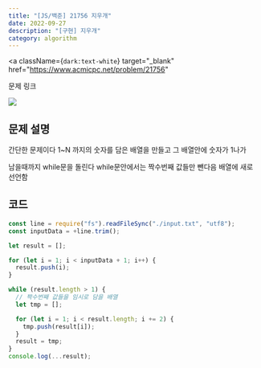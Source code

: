 ---
title: "[JS/백준] 21756 지우개"
date: 2022-09-27
description: "[구현] 지우개"
category: algorithm
---

<a
  className={`dark:text-white`}
  target="_blank"
  href="https://www.acmicpc.net/problem/21756"
>
  문제 링크
</a>

<div>
  <img
    src="https://user-images.githubusercontent.com/75124028/192417684-49c809a8-ffb9-4c19-ba1e-d1a70017cf87.PNG"
    className={`max-w-full h-auto`}
  />
</div>
<h2 className={`dark:text-white`}>문제 설명</h2>

간단한 문제이다 1~N 까지의 숫자를 담은 배열을 만들고 그 배열안에 숫자가 1나가

남을때까지 while문을 돌린다 while문안에서는 짝수번째 값들만 뺀다음 배열에 새로 선언함

<h2 className={`dark:text-white`}>코드</h2>

```js showLineNumbers
const line = require("fs").readFileSync("./input.txt", "utf8");
const inputData = +line.trim();

let result = [];

for (let i = 1; i < inputData + 1; i++) {
  result.push(i);
}

while (result.length > 1) {
  // 짝수번째 값들을 임시로 담을 배열
  let tmp = [];

  for (let i = 1; i < result.length; i += 2) {
    tmp.push(result[i]);
  }
  result = tmp;
}
console.log(...result);
```
